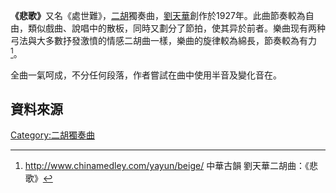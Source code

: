 '''《悲歌》'''又名《處世難》，[[二胡|二胡]]獨奏曲，[[劉天華|劉天華]]創作於1927年。此曲節奏較為自由，類似戲曲、說唱中的散板，同時又劃分了節拍，使其异於前者。樂曲现有两种弓法與大多數抒發激憤的情感二胡曲一樣，樂曲的旋律較為綿長，節奏較為有力<ref>http://www.chinamedley.com/yayun/beige/ {{Wayback|url=http://www.chinamedley.com/yayun/beige/ |date=20121231163220 }}  中華古韻 劉天華二胡曲：《悲歌》</ref>。

全曲一氣呵成，不分任何段落，作者嘗試在曲中使用半音及變化音在。

==資料來源==
<references/>

{{劉天華十大名曲}}

[[Category:二胡獨奏曲|Category:二胡獨奏曲]]
